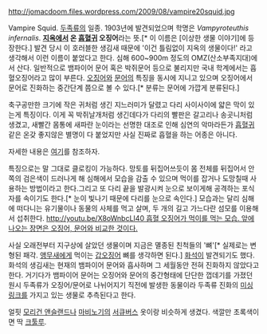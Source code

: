 http://jomacdoom.files.wordpress.com/2009/08/vampire20squid.jpg

Vampire Squid. [[두족류]]의 일종. 1903년에 발견되었으며 학명은 ''Vampyroteuthis infernalis''. '''[[지옥]]에서 온 [[흡혈귀]] 오징어'''라는 뜻.[* 이 이름은 [이상한 생물 이야기]에 등장한다.] 발견 당시 이 호러블한 생김새 때문에 '이건 틀림없이 지옥의 생물이다!' 라고 생각해서 이런 이름이 붙었다고 한다. 심해 600~900m 정도의 OMZ(산소부족지대)에서 산다. 일반적으로 뱀파이어 문어 혹은 박쥐문어 등으로 불리지만 국내 학계에서는 흡혈오징어라고 많이 부른다. [[오징]]어와 [[문어]]의 특징을 동시에 지니고 있으며 오징어에서 문어로 진화하는 중간단계 쯤으로 볼 수 있다.[* 분류는 문어에 가깝게 분류된다.]

축구공만한 크기에 작은 귀처럼 생긴 지느러미가 달렸고 다리 사이사이에 얇은 막이 있는게 특징이다. 이게 꼭 박쥐날개처럼 생긴데다가 다리의 빨판은 갈고리나 송곳니처럼 생겼고, 새빨간 몸통에 새파란 눈이라는 선명한 대조로 인해 심연의 악마라든가 [[흡혈귀]] 같은 온갖 좋지않은 별명이 다 붙었지만 사실 진짜로 흡혈을 하는 어종은 아니다. 

자세한 내용은 [http://conodont.egloos.com/312095 여기]를 참조하자.

특징으로는 말 그대로 클로킹이 가능하다. 망토를 뒤집어쓰듯이 몸 전체를 뒤집어서 안쪽의 검은색이 드러나게 해 심해에서 모습을 감출 수 있으며 먹이를 잡거나 도망칠때 사용하는 방법이라고 한다.그리고 또 다리 끝을 발광시켜 눈으로 보이게해 공격하는 포식자를 속이기도 한다.[* 눈이 빛나기 때문에 다리를 눈으로 속인다.] 모습과는 달리 심해에 떠다니는 유기물이나 동물의 사체를 먹고 살며, 두 개의 길고 가느다란 섬모를 이용해서 섭취한다. [[http://youtu.be/X8oWnbcLI40 흡혈 오징어가 먹이를 먹는 모습. 앞에 나오는 장면은 오징어, 문어와 비교한 것이다.]]

사실 오래전부터 지구상에 살았던 생물이며 지금은 멸종된 친척들의 '뼈'[* 실제로는 변형된 패각. [[앵무새]]에게 먹이는 [[갑오징어]] 뼈를 생각하면 된다.] [[화석]]이 발견되기도 했다. 화석의 생김새는 현재의 뱀파이어 문어와 흡사하며 그 세월동안 전혀 진화하지 않았다고 한다. 거기다가 뱀파이어 문어는 오징어와 문어의 중간형태에 단단한 껍데기를 가졌던 원시 두족류가 오징어/문어로 나뉘어지기 직전에 발생한 동물이라 두족류 진화의 [[미싱링크]]를 가지고 있는 생물로 추측된다고 한다.

얼핏 [[모리건 앤슬랜드]]나 [[마비노기]]의 [[서큐버스]] 옷이랑 비슷하게 생겼다. 색깔만 초록색이면 딱 [[크툴루]].
